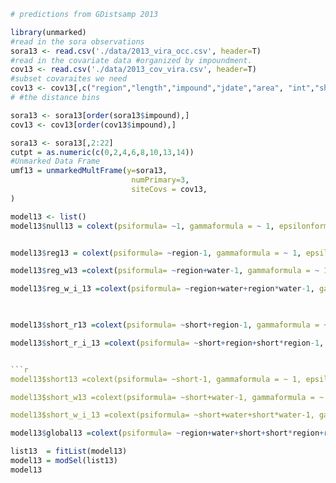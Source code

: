 ```r
# predictions from GDistsamp 2013

library(unmarked)
#read in the sora observations
sora13 <- read.csv('./data/2013_vira_occ.csv', header=T)
#read in the covariate data #organized by impoundment.
cov13 <- read.csv('./data/2013_cov_vira.csv', header=T)
#subset covaraites we need
cov13 <- cov13[,c("region","length","impound","jdate","area", "int","short","water")]
# #the distance bins

sora13 <- sora13[order(sora13$impound),]
cov13 <- cov13[order(cov13$impound),]

sora13 <- sora13[,2:22]
cutpt = as.numeric(c(0,2,4,6,8,10,13,14)) 
#Unmarked Data Frame
umf13 = unmarkedMultFrame(y=sora13, 
                           numPrimary=3,
                           siteCovs = cov13,
)
```

```r

model13 <- list()
model13$null13 = colext(psiformula= ~1, gammaformula = ~ 1, epsilonformula = ~ 1, pformula = ~ 1, data = umf13, method="BFGS")


model13$reg13 = colext(psiformula= ~region-1, gammaformula = ~ 1, epsilonformula = ~ 1, pformula = ~ 1, data = umf13, method="BFGS")
```
```r


model13$reg_w13 =colext(psiformula= ~region+water-1, gammaformula = ~ 1, epsilonformula = ~ 1, pformula = ~ 1, data = umf13, method="BFGS")

model13$reg_w_i_13 =colext(psiformula= ~region+water+region*water-1, gammaformula = ~ 1, epsilonformula = ~ 1, pformula = ~ 1, data = umf13, method="BFGS")

  
```
```r
model13$short_r13 =colext(psiformula= ~short+region-1, gammaformula = ~ 1, epsilonformula = ~ 1, pformula = ~ 1, data = umf13, method="BFGS")

model13$short_r_i_13 =colext(psiformula= ~short+region+short*region-1, gammaformula = ~ 1, epsilonformula = ~ 1, pformula = ~ 1, data = umf13, method="BFGS")


```r
model13$short13 =colext(psiformula= ~short-1, gammaformula = ~ 1, epsilonformula = ~ 1, pformula = ~ 1, data = umf13, method="BFGS")

model13$short_w13 =colext(psiformula= ~short+water-1, gammaformula = ~ 1, epsilonformula = ~ 1, pformula = ~ 1, data = umf13, method="BFGS")

model13$short_w_i_13 =colext(psiformula= ~short+water+short*water-1, gammaformula = ~ 1, epsilonformula = ~ 1, pformula = ~ 1, data = umf13, method="BFGS")
```
```r
model13$global13 =colext(psiformula= ~region+water+short+short*region+region*water-1, gammaformula = ~ 1, epsilonformula = ~ 1, pformula = ~ 1, data = umf13, method="BFGS")

```
```r

list13  = fitList(model13)
model13 = modSel(list13)
model13
```